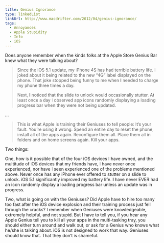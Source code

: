 ```yaml
---
title: Genius Ignorance
type: linkedList
linkUrl: http://www.macdrifter.com/2012/04/genius-ignorance/
tags:
  - Annoyances
  - Apple Stupidity
  - Info
  - iOS
---
```


Does anyone remember when the kinds folks at the Apple Store Genius Bar knew what they were talking about?

> Since the iOS 5.1 update, my iPhone 4S has had terrible battery life. I joked about it being related to the new “4G” label displayed on the phone. That joke stopped being funny to me when I needed to charge my phone three times a day.
> 
> Next, I noticed that the slide to unlock would occasionally stutter. At least once a day I observed app icons randomly displaying a loading progress bar when they were not being updated.

…

> This is what Apple is training their Geniuses to tell people: It’s your fault. You’re using it wrong. Spend an entire day to reset the phone, install all of the apps again. Reconfigure them all. Place them all in folders and on home screens again. Kill your apps.

Two things:

One, how is it possible that of the four iOS devices I have owned, and the multitude of iOS devices that my friends have, I have never once experienced, nor have I seen experienced one of the problems mentioned above. Never once has any iPhone ever offered to stutter on a slide to unlock. iOS 5.1 significantly improved my battery life. I have never EVER had an icon randomly display a loading progress bar unless an update was in progress.

Two, what is going on with the Geniuses? Did Apple have to hire too many too fast after the iOS device explosion and their training process just fell through the cracks? I remember when Geniuses were knowledgeable, extremely helpful, and not stupid. But I have to tell you, if you hear any Apple Genius tell you to kill all your apps in the multi-tasking tray, you should either turn around and walk out, or ask for a Genius who knows what he/she is talking about. iOS is not designed to work that way. Geniuses should know that. That they don’t is shameful.
